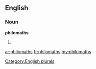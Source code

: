 ==English==

===Noun===
'''philomaths'''

# {{plural of|[[philomath]]}}

[[Category:English plurals]]

[[ar:philomaths]]
[[fr:philomaths]]
[[my:philomaths]]